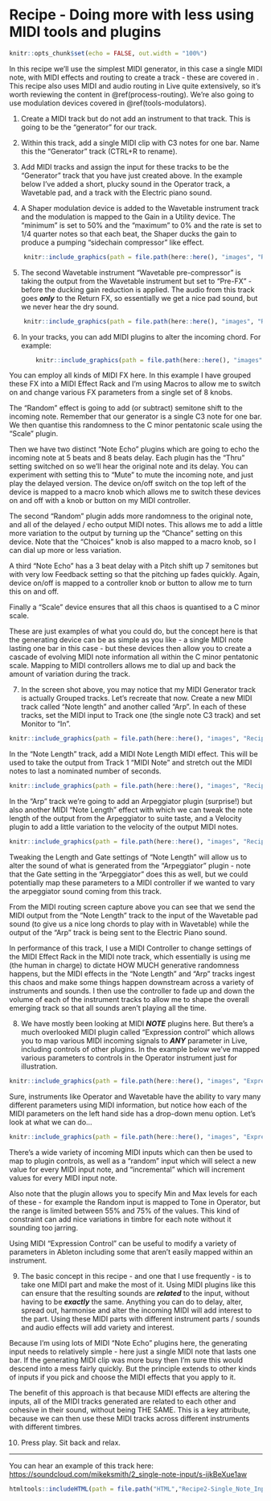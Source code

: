 # Recipe - Doing more with less using MIDI tools and plugins {#recipe-midi-tools}

```r
knitr::opts_chunk$set(echo = FALSE, out.width = "100%")
```

In this recipe we'll use the simplest MIDI generator, in this case a single MIDI
note, with MIDI effects and routing to create a track - these are covered in .
This recipe also uses MIDI and audio routing in Live quite extensively, so it's
worth reviewing the content in \@ref(process-routing). We're also going to use
modulation devices covered in \@ref(tools-modulators).

1.  Create a MIDI track but do not add an instrument to that track. This is
going to be the "generator" for our track.

2.  Within this track, add a single MIDI clip with C3 notes for one bar. Name
this the "Generator" track (CTRL+R to rename).

3.  Add MIDI tracks and assign the input for these tracks to be the "Generator"
track that you have just created above. In the example below I've added a short,
plucky sound in the Operator track, a Wavetable pad, and a track with the
Electric piano sound.

4.  A Shaper modulation device is added to the Wavetable instrument track and
the modulation is mapped to the Gain in a Utility device. The "minimum" is set
to 50% and the "maximum" to 0% and the rate is set to 1/4 quarter notes so that
each beat, the Shaper ducks the gain to produce a pumping "sidechain compressor"
like effect.

```r
    knitr::include_graphics(path = file.path(here::here(), "images", "Recipe2_MODULATION_Shaper-gain.png"))
```

5.  The second Wavetable instrument "Wavetable pre-compressor" is taking the
output from the Wavetable instrument but set to "Pre-FX" - before the ducking
gain reduction is applied. The audio from this track goes ***only*** to the
Return FX, so essentially we get a nice pad sound, but we never hear the dry
sound.

```r
    knitr::include_graphics(path = file.path(here::here(), "images", "Recipe2_MIDI-and-audio-routing.png"))
```

6.  In your tracks, you can add MIDI plugins to alter the incoming chord. For example:

    ```r
        knitr::include_graphics(path = file.path(here::here(), "images", "Recipe2_MIDI_fx.png"))
    ```

You can employ all kinds of MIDI FX here. In this example I have grouped these
FX into a MIDI Effect Rack and I'm using Macros to allow me to switch on and
change various FX parameters from a single set of 8 knobs.
  
The "Random" effect is going to add (or subtract) semitone shift to the incoming
note. Remember that our generator is a single C3 note for one bar. We then
quantise this randomness to the C minor pentatonic scale using the "Scale"
plugin.
  
Then we have two distinct "Note Echo" plugins which are going to echo the
incoming note at 5 beats and 8 beats delay. Each plugin has the "Thru" setting
switched on so we'll hear the original note and its delay. You can experiment
with setting this to "Mute" to mute the incoming note, and just play the delayed
version. The device on/off switch on the top left of the device is mapped to a
macro knob which allows me to switch these devices on and off with a knob or
button on my MIDI controller.
  
The second "Random" plugin adds more randomness to the original note, and all of
the delayed / echo output MIDI notes. This allows me to add a little more
variation to the output by turning up the "Chance" setting on this device. Note
that the "Choices" knob is also mapped to a macro knob, so I can dial up more or
less variation.
  
A third "Note Echo" has a 3 beat delay with a Pitch shift up 7 semitones but
with very low Feedback setting so that the pitching up fades quickly. Again,
device on/off is mapped to a controller knob or button to allow me to turn this
on and off.
  
Finally a "Scale" device ensures that all this chaos is quantised to a C minor scale.

These are just examples of what you could do, but the concept here is that the
generating device can be as simple as you like - a single MIDI note lasting one
bar in this case - but these devices then allow you to create a cascade of
evolving MIDI note information all within the C minor pentatonic scale. Mapping
to MIDI controllers allows me to dial up and back the amount of variation during
the track.

7.  In the screen shot above, you may notice that my MIDI Generator track is
actually Grouped tracks. Let's recreate that now. Create a new MIDI track called
"Note length" and another called "Arp". In each of these tracks, set the MIDI
input to Track one (the single note C3 track) and set Monitor to "In".

```r

knitr::include_graphics(path = file.path(here::here(), "images", "Recipe2_MIDI_manipulation.png"))
```

In the "Note Length" track, add a MIDI Note Length MIDI effect. This will be
used to take the output from Track 1 "MIDI Note" and stretch out the MIDI notes
to last a nominated number of seconds.

```r
knitr::include_graphics(path = file.path(here::here(), "images", "Recipe2_MIDI_NoteLength.png"))
```

In the "Arp" track we're going to add an Arpeggiator plugin (surprise!) but also
another MIDI "Note Length" effect with which we can tweak the note length of the
output from the Arpeggiator to suite taste, and a Velocity plugin to add a
little variation to the velocity of the output MIDI notes.

```r
knitr::include_graphics(path = file.path(here::here(), "images", "Recipe2_MIDI_Arp.png"))
```

Tweaking the Length and Gate settings of "Note Length" will allow us to alter
the sound of what is generated from the "Arpeggiator" plugin - note that the
Gate setting in the "Arpeggiator" does this as well, but we could potentially
map these parameters to a MIDI controller if we wanted to vary the arpeggiator
sound coming from this track.

From the MIDI routing screen capture above you can see that we send the MIDI
output from the "Note Length" track to the input of the Wavetable pad sound (to
give us a nice long chords to play with in Wavetable) while the output of the
"Arp" track is being sent to the Electric Piano sound.
  
In performance of this track, I use a MIDI Controller to change settings of the
MIDI Effect Rack in the MIDI note track, which essentially is using me (the
human in charge) to dictate HOW MUCH generative randomness happens, but the MIDI
effects in the "Note Length" and "Arp" tracks ingest this chaos and make some
things happen downstream across a variety of instruments and sounds. I then use
the controller to fade up and down the volume of each of the instrument tracks
to allow me to shape the overall emerging track so that all sounds aren't
playing all the time.

8.  We have mostly been looking at MIDI ***NOTE*** plugins here. But there's a
much overlooked MIDI plugin called "Expression control" which allows you to map
various MIDI incoming signals to ***ANY*** parameter in Live, including controls
of other plugins. In the example below we've mapped various parameters to
controls in the Operator instrument just for illustration.

```r
knitr::include_graphics(path = file.path(here::here(), "images", "Expression_control.png"))
```

Sure, instruments like Operator and Wavetable have the ability to vary many
different parameters using MIDI information, but notice how each of the MIDI
parameters on the left hand side has a drop-down menu option. Let's look at what
we can do...

```r
knitr::include_graphics(path = file.path(here::here(), "images", "Expression_control_2.png"))
```

There's a wide variety of incoming MIDI inputs which can then be used to map to
plugin controls, as well as a "random" input which will select a new value for
every MIDI input note, and "incremental" which will increment values for every
MIDI input note.
  
Also note that the plugin allows you to specify Min and Max levels for each of
these - for example the Random input is mapped to Tone in Operator, but the
range is limited between 55% and 75% of the values. This kind of constraint can
add nice variations in timbre for each note without it sounding too jarring.
  
Using MIDI "Expression Control" can be useful to modify a variety of parameters
in Ableton including some that aren't easily mapped within an instrument.

9.  The basic concept in this recipe - and one that I use frequently - is to
take one MIDI part and make the most of it. Using MIDI plugins like this can
ensure that the resulting sounds are ***related*** to the input, without having
to be ***exactly*** the same. Anything you can do to delay, alter, spread out,
harmonise and alter the incoming MIDI will add interest to the part. Using these
MIDI parts with different instrument parts / sounds and audio effects will add
variety and interest.
  
Because I'm using lots of MIDI "Note Echo" plugins here, the generating input
needs to relatively simple - here just a single MIDI note that lasts one bar. If
the generating MIDI clip was more busy then I'm sure this would descend into a
mess fairly quickly. But the principle extends to other kinds of inputs if you
pick and choose the MIDI effects that you apply to it.
  
The benefit of this approach is that because MIDI effects are altering the
inputs, all of the MIDI tracks generated are related to each other and cohesive
in their sound, without being THE SAME. This is a key attribute, because we can
then use these MIDI tracks across different instruments with different timbres.

10. Press play. Sit back and relax.

------------------------------------------------------------------------

You can hear an example of this track here: [https://soundcloud.com/mikeksmith/2_single-note-input/s-ijkBeXue1aw](https://soundcloud.com/mikeksmith/2_single-note-input/s-ijkBeXue1aw?in=mikeksmith/sets/the-lazy-producer-recipes/s-PGMEWqfwKGz&si=4cb32f77057549d28894966ca45a2715&utm_source=clipboard&utm_medium=text&utm_campaign=social_sharing){.uri}

```r
htmltools::includeHTML(path = file.path("HTML","Recipe2-Single_Note_Input.html"))
```
